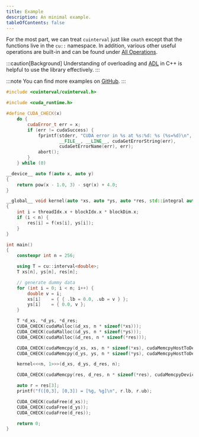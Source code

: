 ```yaml
---
title: Example
description: An minimal example.
tableOfContents: false
---
```


For the most part, we can treat `cuinterval` just like `cmath` except that
the functions live in the `cu::` namespace. In addition, various other useful
operations are built-in and can be found under [All Operations](/cuinterval/operations/all).

:::caution[Background]
Understanding of overloading and [ADL](https://en.cppreference.com/w/cpp/language/adl.html) in C++ is helpful to use the library effectively. 
:::

:::note
You can find more examples on [GitHub](https://github.com/neilkichler/cuinterval/tree/main/examples).
:::
```c++
#include <cuinterval/cuinterval.h>

#include <cuda_runtime.h>

#define CUDA_CHECK(x)                                                                \
    do {                                                                             \
        cudaError_t err = x;                                                         \
        if (err != cudaSuccess) {                                                    \
            fprintf(stderr, "CUDA error in %s at %s:%d: %s (%s=%d)\n", __FUNCTION__, \
                    __FILE__, __LINE__, cudaGetErrorString(err),                     \
                    cudaGetErrorName(err), err);                                     \
            abort();                                                                 \
        }                                                                            \
    } while (0)

__device__ auto f(auto x, auto y)
{
    return pow(x - 1.0, 3) - sqr(x) + 4.0;
}

__global__ void kernel(auto *xs, auto *ys, auto *res, std::integral auto n)
{
    int i = threadIdx.x + blockIdx.x * blockDim.x;
    if (i < n) {
        res[i] = f(xs[i], ys[i]);
    }
}

int main()
{
    constexpr int n = 256;

    using T = cu::interval<double>;
    T xs[n], ys[n], res[n];

    // generate dummy data
    for (int i = 0; i < n; i++) {
        double v = i;
        xs[i]    = { { .lb = 0.0, .ub = v } };
        ys[i]    = { 0.0, v };
    }

    T *d_xs, *d_ys, *d_res;
    CUDA_CHECK(cudaMalloc(&d_xs, n * sizeof(*xs)));
    CUDA_CHECK(cudaMalloc(&d_ys, n * sizeof(*ys)));
    CUDA_CHECK(cudaMalloc(&d_res, n * sizeof(*res)));

    CUDA_CHECK(cudaMemcpy(d_xs, xs, n * sizeof(*xs), cudaMemcpyHostToDevice));
    CUDA_CHECK(cudaMemcpy(d_ys, ys, n * sizeof(*ys), cudaMemcpyHostToDevice));

    kernel<<<n, 1>>>(d_xs, d_ys, d_res, n);

    CUDA_CHECK(cudaMemcpy(res, d_res, n * sizeof(*res), cudaMemcpyDeviceToHost));

    auto r = res[3];
    printf("f([0,3], [0,3]) = [%g, %g]\n", r.lb, r.ub);

    CUDA_CHECK(cudaFree(d_xs));
    CUDA_CHECK(cudaFree(d_ys));
    CUDA_CHECK(cudaFree(d_res));

    return 0;
}
```
